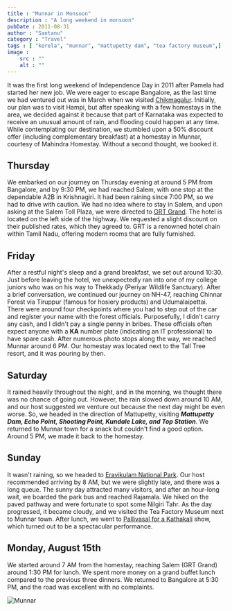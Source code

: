 ```yaml
---
title : "Munnar in Monsoon"
description : "A long weekend in monsoon"
pubDate : 2011-08-31
author : "Santanu"
category : "Travel"
tags : [ "kerela", "munnar", "mattupetty dam", "tea factory museum",]
image :
    src : ""
    alt : ""
---
```



It was the first long weekend of Independence Day in 2011 after Pamela had started her new job. We were eager to escape Bangalore, as the last time we had ventured out was in March when we visited [Chikmagalur](http://blog.santm.com/2011/05/02/chikmagalur/ "Chikmagalur"). Initially, our plan was to visit Hampi, but after speaking with a few homestays in the area, we decided against it because that part of Karnataka was expected to receive an unusual amount of rain, and flooding could happen at any time. While contemplating our destination, we stumbled upon a 50% discount offer (including complementary breakfast) at a homestay in Munnar, courtesy of Mahindra Homestay. Without a second thought, we booked it.

## Thursday

We embarked on our journey on Thursday evening at around 5 PM from Bangalore, and by 9:30 PM, we had reached Salem, with one stop at the dependable A2B in Krishnagiri. It had been raining since 7:00 PM, so we had to drive with caution. We had no idea where to stay in Salem, and upon asking at the Salem Toll Plaza, we were directed to [GRT Grand](http://www.grthotels.com/). The hotel is located on the left side of the highway. We requested a slight discount on their published rates, which they agreed to. GRT is a renowned hotel chain within Tamil Nadu, offering modern rooms that are fully furnished.

## Friday

After a restful night's sleep and a grand breakfast, we set out around 10:30. Just before leaving the hotel, we unexpectedly ran into one of my college juniors who was on his way to Thekkady (Periyar Wildlife Sanctuary). After a brief conversation, we continued our journey on NH-47, reaching Chinnar Forest via Tiruppur (famous for hosiery products) and Udumalaipettai. There were around four checkpoints where you had to step out of the car and register your name with the forest officials. Purposefully, I didn't carry any cash, and I didn't pay a single penny in bribes. These officials often expect anyone with a **KA** number plate (indicating an IT professional) to have spare cash. After numerous photo stops along the way, we reached Munnar around 6 PM. Our homestay was located next to the Tall Tree resort, and it was pouring by then.

## Saturday
It rained heavily throughout the night, and in the morning, we thought there was no chance of going out. However, the rain slowed down around 10 AM, and our host suggested we venture out because the next day might be even worse. So, we headed in the direction of Mattupetty, visiting ***Mattupetty Dam, Echo Point, Shooting Point, Kundale Lake, and Top Station***. We returned to Munnar town for a snack but couldn't find a good option. Around 5 PM, we made it back to the homestay.

## Sunday

It wasn't raining, so we headed to [Eravikulam National Park](http://www.eravikulam.org/). Our host recommended arriving by 8 AM, but we were slightly late, and there was a long queue. The sunny day attracted many visitors, and after an hour-long wait, we boarded the park bus and reached Rajamala. We hiked on the paved pathway and were fortunate to spot some Nilgiri Tahr. As the day progressed, it became cloudy, and we visited the Tea Factory Museum next to Munnar town. After lunch, we went to [Pallivasal for a Kathakali](http://www.punarjanimunnar.org/) show, which turned out to be a spectacular performance.

## Monday, August 15th

We started around 7 AM from the homestay, reaching Salem (GRT Grand) around 1:30 PM for lunch. We spent more money on a grand buffet lunch compared to the previous three dinners. We returned to Bangalore at 5:30 PM, and the road was excellent with no complaints.

<Image src={pic1} alt="Munnar"/>
